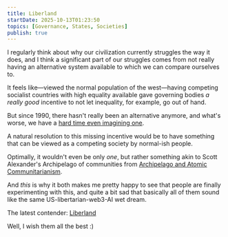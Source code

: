 ```yaml
---
title: Liberland
startDate: 2025-10-13T01:23:50
topics: [Governance, States, Societies]
publish: true
---
```


I regularly think about why our civilization currently struggles the way it does, and I think a significant part of our struggles comes from not really having an alternative system available to which we can compare ourselves to.

It feels like—viewed the normal population of the west—having competing socialist countries with high equality available gave governing bodies _a really good_ incentive to not let inequality, for example, go out of hand.

But since 1990, there hasn't really been an alternative anymore, and what's worse, we have a [hard time even imagining one](https://en.wikipedia.org/wiki/Capitalist_Realism).

A natural resolution to this missing incentive would be to have something that can be viewed as a competing society by normal-ish people.

Optimally, it wouldn't even be only _one_, but rather something akin to Scott Alexander's Archipelago of communities from [Archipelago and Atomic Communitarianism](https://slatestarcodex.com/2014/06/07/archipelago-and-atomic-communitarianism/).

And _this_ is why it both makes me pretty happy to see that people are finally experimenting with this, and quite a bit sad that basically all of them sound like the same US-libertarian-web3-AI wet dream.

The latest contender: [Liberland](https://liberland.org/)

Well, I wish them all the best :)
